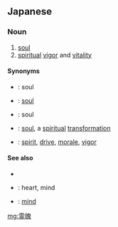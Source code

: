 ==Japanese==
{{ja-kanjitab|れい|はく|yomi=o}}

===Noun===
{{ja-noun|れいはく|kyu=靈魄}}

# [[soul]]
# [[spiritual]] [[vigor]] and [[vitality]]

====Synonyms====
* {{ja-r|魂|たましい}}: soul
* {{ja-r|霊魂|れいこん}}: [[soul]]
* {{ja-r|魂魄|こんぱく}}: soul
* {{ja-r|霊化|れいか}}: [[soul]], a [[spiritual]] [[transformation]]
* {{ja-r|気力|きりょく}}: [[spirit]], [[drive]], [[morale]], [[vigor]]

====See also====
* {{ja-r|気|き}}
* {{ja-r|心|こころ}}: heart, mind
* {{ja-r|精神|せいしん}}: [[mind]]

[[mg:霊魄]]